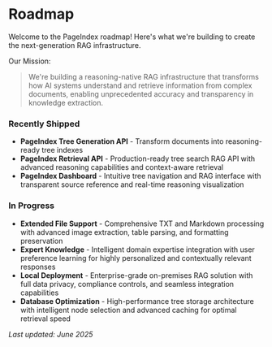 # Roadmap

Welcome to the PageIndex roadmap! Here's what we're building to create the next-generation RAG infrastructure.

Our Mission:
> We're building a reasoning-native RAG infrastructure that transforms how AI systems understand and retrieve information from complex documents, enabling unprecedented accuracy and transparency in knowledge extraction.


### Recently Shipped
- **PageIndex Tree Generation API** - Transform documents into reasoning-ready tree indexes
- **PageIndex Retrieval API** - Production-ready tree search RAG API with advanced reasoning capabilities and context-aware retrieval
- **PageIndex Dashboard** - Intuitive tree navigation and RAG interface with transparent source reference and real-time reasoning visualization


### In Progress
- **Extended File Support** - Comprehensive TXT and Markdown processing with advanced image extraction, table parsing, and formatting preservation
- **Expert Knowledge** - Intelligent domain expertise integration with user preference learning for highly personalized and contextually relevant responses
- **Local Deployment** - Enterprise-grade on-premises RAG solution with full data privacy, compliance controls, and seamless integration capabilities
- **Database Optimization** - High-performance tree storage architecture with intelligent node selection and advanced caching for optimal retrieval speed

*Last updated: June 2025*